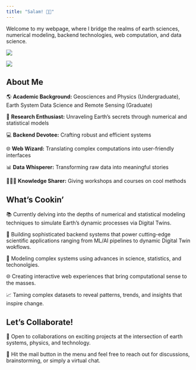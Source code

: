 ```yaml
---
title: "Salam! 🖖🏽"
---
```


Welcome to my webpage, where I bridge the realms of earth sciences, numerical modeling, backend technologies, web computation, and data science.

 <a href="https://www.linkedin.com/in/taimur-h-khan/">
    <img src="https://img.shields.io/badge/linkedin-%230077B5.svg?&style=for-the-badge&logo=linkedin&logoColor=white" />
  </a>
 
  <a href="https://github.com/thisistaimur">
    <img src="https://img.shields.io/badge/github-%23121011.svg?style=for-the-badge&logo=github&logoColor=white)" />
  </a>

## About Me

🌎 **Academic Background:** Geosciences and Physics (Undergraduate), Earth System Data Science and Remote Sensing (Graduate)

🔬 **Research Enthusiast:** Unraveling Earth's secrets through numerical and statistical models

💻 **Backend Devotee:** Crafting robust and efficient systems

🌐 **Web Wizard:** Translating complex computations into user-friendly interfaces

📊 **Data Whisperer:** Transforming raw data into meaningful stories

👨🏻‍🏫 **Knowledge Sharer:** Giving workshops and courses on cool methods

## What's Cookin'

📚 Currently delving into the depths of numerical and statistical modeling techniques to simulate Earth's dynamic processes via Digital Twins.

🔧 Building sophisticated backend systems that power cutting-edge scientific applications ranging from ML/AI pipelines to dynamic Digital Twin wokflows.

🧮 Modeling complex systems using advances in science, statistics, and techonolgies.

🌐 Creating interactive web experiences that bring computational sense to the masses.

📈 Taming complex datasets to reveal patterns, trends, and insights that inspire change.

## Let's Collaborate!

🌱 Open to collaborations on exciting projects at the intersection of earth systems, physics, and technology.

💬 Hit the mail button in the menu and feel free to reach out for discussions, brainstorming, or simply a virtual chat.

 
